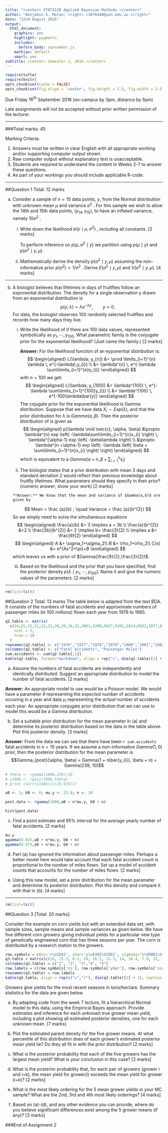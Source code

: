 ```yaml
---
title: "<center> STAT3120 Applied Bayesian Methods </center>"
author: "Benjamin G. Moran; <right> c3076448@uon.edu.au </right>"
date: "22nd August 2016"
output:
  html_document:
    graphics: yes
    highlight: pygments
    includes:
      before_body: eqnnumber.js
    mathjax: default
    smart: yes
subtitle: <center> Semester 2, 2016 </center>
---
```


```r
require(tufte)
require(knitr)
opts_chunk$set(cache = FALSE)
opts_chunk$set(fig.align = 'center', fig.height = 3.5, fig.width = 3.5, collapse = TRUE, highlight = TRUE)
```

Due Friday $16^{th}$ September 2016 (on-campus by 3pm, distance by 5pm)

Late assignments will not be accepted without prior written permission of the lecturer.

***

###Total marks: 45

Marking Criteria:

1.	Answers must be written in clear English with all appropriate working and/or supporting computer output shown.
2.	Raw computer output without explanatory text is unacceptable.
3.	Students are required to understand the content in Weeks 2-7 to answer these questions.
4.	As part of your workings you should include applicable R-code.

***
 
##Question 1 Total: 12 marks

(a)	Consider a sample of $n=15$ data points, $y$, from the Normal distribution with unknown mean $\mu$ and variance $\sigma^{2}$ . For this sample we wish to allow the 14th and 15th data points, $(y_{14}, y_{15})$, to have an inflated variance, namely $10 \sigma^{2}$ .

    (i) Write down the likelihood $p( y \mid \mu,\sigma^{2})$ , including all constants. [2 marks]
    
        To perform inference on $p(\mu,\sigma^{2} \mid y)$ we partition using $p(\mu \mid y)$ and $p(\sigma^{2} \mid y, \mu)$.
        
        
    (ii) Mathematically derive the density  $p(\sigma^{2} \mid y, \mu)$ assuming the non-informative prior $p(\sigma^{2} ) \propto 1/\sigma^{2}$ . Derive $E(\sigma^{2} \mid y, \mu)$ and $V(\sigma^{2} \mid y, \mu)$. [4 marks]

***
    
(b) A biologist believes that lifetimes in days of fruitflies follow an exponential distribution. The density for a single observation y drawn from an exponential distribution is 
$$
  p(y; \lambda) = \lambda e^{-\lambda y},	\qquad y > 0.
$$
  For data, the biologist observes $100$ randomly selected fruitflies and records how many days they live.

    (i)	Write the likelihood of \lambda if there are 100 data values, represented symbolically as $y_{1},\cdots,y_{100}$. What parametric family is the conjugate prior for the exponential likelihood? (Just name the family.)	[2 marks]
    
        **Answer:** For the likelihood function of an eyponential distribution is:
$$
  \begin{aligned}
    L(\lambda; y_{n}) 
      &= \prod
            \limits_{i=1}^{n} 
          \lambda \, 
          e^{-\lambda\,y_{i}} \\
      &= \lambda^{n} \, 
         e^{-\lambda \sum\limits_{i=1}^{n}y_{i}}
  \end{aligned}
$$
with $n=100$ we get:
$$
  \begin{aligned}
    L(\lambda; y_{100}) 
      &= \lambda^{100} \,
         e^{-\lambda \sum\limits_{i=1}^{100}y_{i}} \\
      &= \lambda^{100} \, 
         e^{-100\lambda\bar{y}}
  \end{aligned}
$$
The cojugate prior for the exponential likelihood is Gamma distribution. Suppose that we have data $X_{i} \sim Exp(\lambda)$, and that the prior distribution for $\lambda$ is $Gamma(\alpha, \beta)$. Then the posterior distribution of \pi is given as
$$
  \begin{aligned}
    p(\lambda \mid \vec{x}, \alpha, \beta) 
      &\propto \lambda^{n}
        exp
          \left(
            -\lambda\sum\limits_{i=1}^{n}x_{i}
          \right) \, 
          \lambda^{\alpha-1} 
          exp
            \left(
              -\beta\lambda
            \right) \\
      &\propto \lambda^{n +\alpha-1}
        exp
          \left(
            -\lambda
              \left(
                \beta + \sum\limits_{i=1}^{n}x_{i}
              \right)
          \right)
  \end{aligned}
$$
which is equivalent to a $Gamma(\alpha + n,\beta + \sum\nolimits_{i=1}^{n}x_{i})$
    (ii) The biologist states that a prior distribution with mean 3 days and standard deviation 2 would reflect their previous knowledge about fruitfly lifetimes. What parameters should they specify in their prior? (numeric answer; show your work) [2 marks]
    
        **Answer:** We know that the mean and variance of $Gamma(a,b)$ are given by 
$$
  Mean = 
    \frac
      {a}{b}
    ; \quad
  Variance = 
    \frac
      {a}{b^{2}}
$$ 
So we simply need to solve the simultaneous equations 
$$
  \begin{aligned}
    \frac{a}{b} &= 3 \implies a = 3b \\
    \frac{a}{b^{2}} &=2 \\
    \frac{3b}{b^{2}} &= 2  \implies b= \frac{3}{2} \\
    \implies a &= \frac{9}{2}
  \end{aligned}
$$
$$
  \begin{aligned}
    A &= \sigma_1+\sigma_2\\
    B &= \rho_1+\rho_2\\
    C(x) &= e^{Ax^2+\pi}+B
  \end{aligned} 
$$
which leaves us with a prior of $Gamma(\frac{9}{2},\frac{3}{2})$.
  
    (iii) Based on the likelihood and the prior that you have specified, find the posterior density $p(\lambda \mid y_{1},\cdots,y_{100})$. Name it and give the numeric values of the parameters. [2 marks]
  
***
```r
rm(list=ls())
```
##Question 2 Total: 13 marks
The table below is adapted from the text BDA. It consists of the numbers of fatal accidents and approximate numbers of passenger miles (in 100 millions) flown each year from 1976 to 1985.

```r
q2.table <- matrix(
  c(24,25,31,31,22,21,26,20,16,22,3863,4300,5027,5481,5814,6033,5877,6223,7433,7107),
    ncol = 2,
    nrow = 10
  )
rownames(q2.table) <- c("1976","1977","1978","1979","1980","1981","1982","1983","1984","1985")
colnames(q2.table) <- c("Fatal Accidents", "Passenger Miles")
sum.accidents <- sum(q2.table[,1])
kable(q2.table, format="markdown", align = rep("c", dim(q2.table)[2] + 1), col.names = c("Fatal Accidents", "Passenger Miles"))
```

(a) Assume the numbers of fatal accidents are independently and identically distributed. Suggest an appropriate distribution to model the number of fatal accidents. [2 marks]

**Answer:** An appropriate model to use would be a Poisson model. We would have a parameter $\theta$ representing the *expected* number of accidents occuring in a year and data $y_{i}$ representing the *actual* number of accidents each year. An appropriate conjugate prior distribution that we can use to model this would be a Gamma distribution.

(b) Set a suitable prior distribution for the mean parameter in (a) and determine its posterior distribution based on the data in the table above. Plot this posterior density. [3 marks]

**Answer:** From the data we can see that there have been `r sum.accidents` fatal accidents in $n = 10$ years. If we assume a non-informative $Gamma(1,0)$ prior, then the posterior distribution for the mean parameter is
  $$Gamma_{post}(\alpha, \beta) = Gamma(1 + n\bar{y_{i}}, \beta + n) = Gamma(239, 10)$$

```r
# theta <- rgamma(1000,238)/10
# y1986 <- rpois(1000,theta)
# print (sort(y1986)[c(25,976)])

a0 <- 1; b0 <- 0; mu.y <- 23.8; n <- 10

post.data <- rgamma(1000,a0 + n*mu.y, b0 + n)
```

```r
hist(post.data)
```

(c) Find a point estimate and 95% interval for the average yearly number of fatal accidents. [2 marks]

```r
mu.y
qgamma(0.025,a0 + n*mu.y, b0 + n)
qgamma(0.975,a0 + n*mu.y, b0 + n)
```

(d)	Part (a) has ignored the information about passenger miles. Perhaps a better model here would take account that each fatal accident count is proportional to the number of miles flown. Set up a model of accident counts that accounts for the number of miles flown.	[2 marks]

(e) Using this new model, set a prior distribution for the mean parameter and determine its posterior distribution. Plot this density and compare it with that in (b). [4 marks]

***
```r
rm(list=ls())
```
##Question 3	[Total: 20 marks]

Consider the example on corn yields but with an extended data set, with sample sizes, sample means and sample variances as given below. We have five different corn growers giving individual yields for a particular new type of genetically engineered corn that has three seasons per year. The corn is distributed by a research station to the growers.

```r
row.symbols = c(ni='n\U1D62', ybar='y\u0305\U1D62', sigmaSq="s\U00B2\U1D62")
q3.table = matrix(c(16, 15.3, 8.2, 19, 16.2, 12.3, 14, 16.4, 7.9, 12, 13.2, 5.2, 8, 13.5, 6.2), 3, 5)
colnames(q3.table) = c("1", "2", "3","4", "5")
row.labels = c(row.symbols['ni'], row.symbols['ybar'], row.symbols['sigmaSq'])
rownames(q3.table) = row.labels
kable(q3.table, align = rep(c("c","c"), dim(q3.table)[2] + 1), caption = "Corn Yield Data by Grower", escape = TRUE)
```

Growers give yields for the most recent seasons in tons/hectare. Summary statistics for the data are given below.

(a)	By adapting code from the week 7 lecture, fit a hierarchical Normal model to this data, using the Empirical Bayes approach. Provide estimates and inference for each unknown true grower mean yield, including a plot showing all estimated posterior densities, one for each unknown mean.	[7 marks]

(b) Plot the estimated parent density for the five grower means. At what percentile of this distribution does of each grower’s estimated posterior mean yield lie? Do they all fit in with the prior distribution? [2 marks]

(c) What is the posterior probability that each of the five growers has the largest mean yield? What is your conclusion in this case? [2 marks]

(d) What is the posterior probability that, for each pair of growers (grower i and i+k), the mean yield for grower(i) exceeds the mean yield for grower (i+k)? [2 marks]
(e) What is the most likely ordering for the 5 mean grower yields in your MC sample? What are the 2nd, 3rd and 4th most likely orderings? [4 marks]

(f)	Based on (a)-(d), and any other evidence you can provide, where do you believe significant differences exist among the 5 grower means (if any)? [3 marks]

###End of Assignment 2